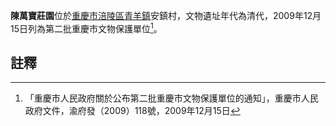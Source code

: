 {{msg:重慶市文物保護單位
|名稱 = 陳萬寶莊園
|編號 = 50
|圖片 = 
|級別 = 6
|分類 = 
|時代 = 清代
|地點 = [[涪陵區|涪陵區]][[青羊鎮|青羊鎮]]安鎮村
|坐標 = 
|登錄 = 2009年12月15日
}}
'''陳萬寶莊園'''位於[[重慶市|重慶市]][[涪陵區|涪陵區]][[青羊鎮|青羊鎮]]安鎮村，文物遺址年代為清代，2009年12月15日列為第二批重慶市文物保護單位<ref>「重慶市人民政府關於公布第二批重慶市文物保護單位的通知」，重慶市人民政府文件，渝府發（2009）118號，2009年12月15日</ref>。
== 註釋 ==
{{reflist}}
{{文物保護單位小作品}}